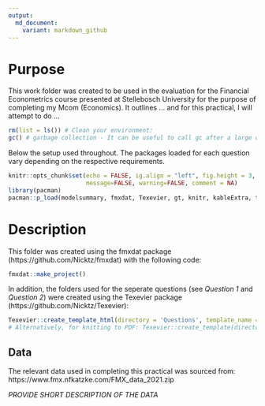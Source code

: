 ```yaml
---
output:
  md_document:
    variant: markdown_github
---
```


# Purpose

This work folder was created to be used in the evaluation for the Financial Econometrics course presented at Stellebosch University for the purpose of completing my Mcom (Economics). 
It outlines ... and for this practical, I will attempt to do ... 

```r

rm(list = ls()) # Clean your environment:
gc() # garbage collection - It can be useful to call gc after a large object has been removed, as this may prompt R to return memory to the operating system.
```

Below the setup used throughout. The packages loaded for each question vary depending on the respective requirements.  

```r
knitr::opts_chunk$set(echo = FALSE, ig.align = "left", fig.height = 3, fig.pos = "H", fig.width = 5,
                      message=FALSE, warning=FALSE, comment = NA)
library(pacman)
pacman::p_load(modelsummary, fmxdat, Texevier, gt, knitr, kableExtra, tidyverse)

```



# Description

This folder was created using the fmxdat package (https://github.com/Nicktz/fmxdat) with the following code:
```r
fmxdat::make_project()
```

In addition, the folders used for the seperate questions (see *Question 1* and *Question 2*) were created using the Texevier package (https://github.com/Nicktz/Texevier):

```r

Texevier::create_template_html(directory = 'Questions', template_name = 'Question_1')
# Alternatively, for knitting to PDF: Texevier::create_template(directory = 'Questions', template_name = 'Question_1')

```


## Data

The relevant data used in completing this practical was sourced from: https://www.fmx.nfkatzke.com/FMX_data_2021.zip

*PROVIDE SHORT DESCRIPTION OF THE DATA* 











